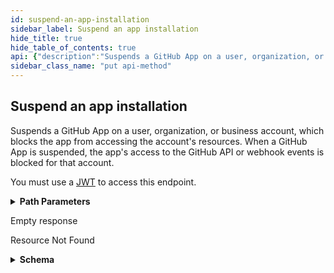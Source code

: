 ```yaml
---
id: suspend-an-app-installation
sidebar_label: Suspend an app installation
hide_title: true
hide_table_of_contents: true
api: {"description":"Suspends a GitHub App on a user, organization, or business account, which blocks the app from accessing the account's resources. When a GitHub App is suspended, the app's access to the GitHub API or webhook events is blocked for that account.\n\nYou must use a [JWT](https://docs.github.com/apps/building-github-apps/authenticating-with-github-apps/#authenticating-as-a-github-app) to access this endpoint.","externalDocs":{"description":"API method documentation","url":"https://docs.github.com/rest/reference/apps/#suspend-an-app-installation"},"operationId":"apps/suspend-installation","parameters":[{"description":"installation_id parameter","in":"path","name":"installation_id","required":true,"schema":{"type":"integer"}}],"responses":{"204":{"description":"Empty response"},"404":{"content":{"application/json":{"schema":{"description":"Basic Error","properties":{"documentation_url":{"type":"string"},"message":{"type":"string"}},"title":"Basic Error","type":"object"}}},"description":"Resource Not Found"}},"tags":["apps"],"x-github":{"category":"apps","enabledForGitHubApps":false,"githubCloudOnly":false,"previews":[],"subcategory":null},"method":"put","path":"/app/installations/{installation_id}/suspended","servers":[{"url":"https://api.github.com"}],"info":{"contact":{"name":"Support","url":"https://support.github.com/contact"},"description":"GitHub's v3 REST API.","license":{"name":"MIT","url":"https://spdx.org/licenses/MIT"},"termsOfService":"https://docs.github.com/articles/github-terms-of-service","title":"GitHub v3 REST API","version":"1.1.4","x-apisguru-categories":["collaboration","developer_tools"],"x-logo":{"url":"https://twitter.com/github/profile_image?size=original"},"x-origin":[{"format":"openapi","url":"https://raw.githubusercontent.com/github/rest-api-description/main/descriptions/api.github.com/api.github.com.json","version":"3.0"}],"x-providerName":"github.com"},"postman":{"name":"Suspend an app installation","description":{"content":"Suspends a GitHub App on a user, organization, or business account, which blocks the app from accessing the account's resources. When a GitHub App is suspended, the app's access to the GitHub API or webhook events is blocked for that account.\n\nYou must use a [JWT](https://docs.github.com/apps/building-github-apps/authenticating-with-github-apps/#authenticating-as-a-github-app) to access this endpoint.","type":"text/plain"},"url":{"path":["app","installations",":installation_id","suspended"],"host":["{{baseUrl}}"],"query":[],"variable":[{"disabled":false,"description":{"content":"(Required) installation_id parameter","type":"text/plain"},"type":"any","value":"","key":"installation_id"}]},"header":[{"key":"Accept","value":"application/json"}],"method":"PUT"}}
sidebar_class_name: "put api-method"
---
```



## Suspend an app installation



Suspends a GitHub App on a user, organization, or business account, which blocks the app from accessing the account&#39;s resources. When a GitHub App is suspended, the app&#39;s access to the GitHub API or webhook events is blocked for that account.

You must use a [JWT](https://docs.github.com/apps/building-github-apps/authenticating-with-github-apps/#authenticating-as-a-github-app) to access this endpoint.

<details style={{"marginBottom":"1rem"}}><summary style={{}}><strong>Path Parameters</strong></summary><div><ul><ParamsItem className={"paramsItem"} param={{"description":"installation_id parameter","in":"path","name":"installation_id","required":true,"schema":{"type":"integer"}}}></ParamsItem></ul></div></details><div><ApiTabs><TabItem label={"204"} value={"204"}><div>

Empty response

</div><div></div></TabItem><TabItem label={"404"} value={"404"}><div>

Resource Not Found

</div><div><details style={{}}><summary style={{"textAlign":"left"}}><strong>Schema</strong></summary><div style={{"textAlign":"left","marginLeft":"1rem"}}></div><ul style={{"marginLeft":"1rem"}}><SchemaItem collapsible={false} name={"documentation_url"} required={false} schemaDescription={undefined} schemaName={"string"} qualifierMessage={undefined}></SchemaItem><SchemaItem collapsible={false} name={"message"} required={false} schemaDescription={undefined} schemaName={"string"} qualifierMessage={undefined}></SchemaItem></ul></details></div></TabItem></ApiTabs></div>
      